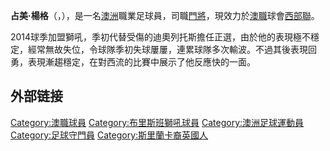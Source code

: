 {{noteTA
|1=zh-hk:占美
}}
{{Infobox football biography
| name = Jamie Young
| image = Jamie Young.JPG
| image_size = 180
| caption = Young playing for [[Aldershot_Town_F.C.|Aldershot Town]] in 2010
| fullname = Jamie Iain Young
| birth_date = {{birth date and age|1985|8|25|df=yes}}
| birth_place = [[布里斯班|布里斯班]], 澳洲
| height = {{height|ft=5|in=11}}
| position = [[守門員_(足球)|守門員]]
| currentclub = [[西部聯足球會|西部聯]]
| clubnumber = 1
| youthyears1= 2002–2003
| youthclubs1= [[雷丁足球俱乐部|雷丁]]
| years1 = 2003–2006
| years2 = 2005–2006
| years3 = 2006–2010
| years4 = 2010–2013
| years5 = 2013
| years6 = 2013
| years7 = 2013–2014
| years8 = 2014–2021
| years9 = 2021–
| clubs1 = [[雷丁足球俱乐部|雷丁]]
| clubs2 = → [[鲁什登钻石足球俱乐部|魯斯頓鑽石]] (loan)
| clubs3 = [[韦康比流浪者足球俱乐部|韋甘比]]
| clubs4 = [[艾迪索特镇足球俱乐部|艾迪索特]]
| clubs5 = [[貝辛斯托克鎮足球會|貝辛斯托克]]
| clubs6 = [[懷特豪克足球會|懷特豪克]]
| clubs7 = [[海耶斯和葉汀聯足球會|海耶斯]]
| clubs8 = [[布里斯班獅吼|布里斯班獅吼]]
| clubs9 = [[西部聯足球會|西部聯]]
| caps1 = 1 
| goals1 = 0
| caps2 = 20 
| goals2 = 0
| caps3 = 39 
| goals3 = 0
| caps4 = 124
| goals4 = 0
| caps5 = 1
| goals5 = 0
| caps6 = 1
| goals6 = 0
| caps7 = 10
| goals7 = 0
| caps8 = 144
| goals8 = 0
| caps9 = 15
| goals9 = 0
| nationalyears1 = 2002–2003
| nationalteam1 = [[英格蘭18歲以下足球代表隊|英格蘭U18]]
| nationalcaps1 = 3
| nationalgoals1 = 0 
| nationalyears2 = 2003
| nationalteam2 = [[英格蘭19歲以下足球代表隊|英格蘭U19]]
| nationalcaps2 = 1
| nationalgoals2 = 0 
| nationalyears3 = 2005
| nationalteam3 = [[英格蘭20歲以下足球代表隊|英格蘭U20]]
| nationalcaps3 = 4
| nationalgoals3 = 0
| pcupdate = 08:42, 5 March 2022 (UTC)
}}

'''占美·楊格'''（{{lang-en|Jamie Young}}，{{bd|1985年|8月25日}}），是一名[[澳洲|澳洲]]職業足球員，司職[[門將|門將]]，現效力於[[澳職|澳職]]球會[[西部聯足球會|西部聯]]。

2014球季加盟獅吼，季初代替受傷的迪奧列托斯擔任正選，由於他的表現極不穩定，經常無故失位，令球隊季初失球屢屢，連累球隊多次輸波。不過其後表現回勇，表現漸趨穩定，在對西流的比賽中展示了他反應快的一面。

==外部链接==
{{西部聯球員名單}}

{{DEFAULTSORT: Young, Jamie}}
[[Category:澳職球員|Category:澳職球員]]
[[Category:布里斯班獅吼球員|Category:布里斯班獅吼球員]]
[[Category:澳洲足球運動員|Category:澳洲足球運動員]]
[[Category:足球守門員|Category:足球守門員]]
[[Category:斯里蘭卡裔英國人|Category:斯里蘭卡裔英國人]]


{{fbr-stub}}